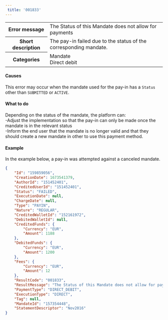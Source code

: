 ```yaml
---  
 title: '001833'  
---  
```

  
<table>
    <tbody>
        <tr>
            <th><strong>Error message</strong></th>
            <td>The Status of this Mandate does not allow for payments</td>
        </tr>
        <tr>
            <th><strong>Short description</strong></th>
            <td>The pay-in failed due to the status of the corresponding mandate.</td>
        </tr>
        <tr>
            <th><strong>Categories</strong></th>
            <td>  
<div class="label">Mandate</div>  
<div class="label">Direct debit</div>
</td>
        </tr>
    </tbody>
</table>  

#### Causes  

This error may occur when the mandate used for the pay-in has a `Status` other than `SUBMITTED` or `ACTIVE`.  

#### What to do  

Depending on the status of the mandate, the platform can:  
-Adjust the implementation so that the pay-in can only be made once the mandate is in the relevant status  
-Inform the end user that the mandate is no longer valid and that they should create a new mandate in other to use this payment method.  

#### Example  

In the example below, a pay-in was attempted against a canceled mandate.  
```json API Response
{
    "Id": "159859056",
    "CreationDate": 1673541379,
    "AuthorId": "151452401",
    "CreditedUserId": "151452401",
    "Status": "FAILED",
    "ExecutionDate": null,
    "ChargeDate": null,
    "Type": "PAYIN",
    "Nature": "REGULAR",
    "CreditedWalletId": "152161972",
    "DebitedWalletId": null,
    "CreditedFunds": {
        "Currency": "EUR",
        "Amount": 1188
    },
    "DebitedFunds": {
        "Currency": "EUR",
        "Amount": 1200
    },
    "Fees": {
        "Currency": "EUR",
        "Amount": 12
    },
    "ResultCode": "001833",
    "ResultMessage": "The Status of this Mandate does not allow for payments",
    "PaymentType": "DIRECT_DEBIT",
    "ExecutionType": "DIRECT",
    "Tag": null,
    "MandateId": "157354448",
    "StatementDescriptor": "Nov2016"
}
```